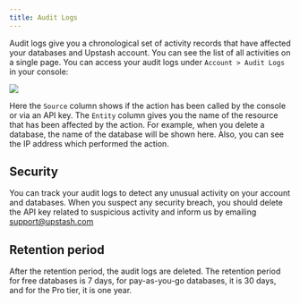 ```yaml
---
title: Audit Logs
---
```


Audit logs give you a chronological set of activity records that have affected
your databases and Upstash account. You can see the list of all activities on a
single page. You can access your audit logs under `Account > Audit Logs` in your
console:

<Frame>
  <img src="/img/auditlogs/audit.png" />
</Frame>

Here the `Source` column shows if the action has been called by the console or via
an API key. The `Entity` column gives you the name of the resource that has been
affected by the action. For example, when you delete a database, the name of the
database will be shown here. Also, you can see the IP address which performed the
action.

## Security

You can track your audit logs to detect any unusual activity on your account and
databases. When you suspect any security breach, you should delete the API key
related to suspicious activity and inform us by emailing
[support@upstash.com](mailto:support@upstash.com)

## Retention period

After the retention period, the audit logs are deleted. The retention period for free databases is 7 days, for pay-as-you-go databases, it is 30 days, and for the Pro tier, it is one year.